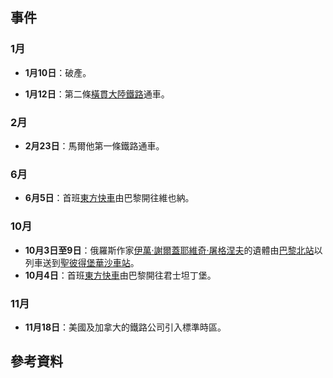 {{Year in rail transport|prev=1882|curr=1883|next=1884|decade=1880}}
== 事件 ==
=== 1月 ===
* {{flagicon|United States|1883}} '''1月10日'''：{{link-en|哥倫布、芝加哥及印第安納中央鐵路|Columbus, Chicago and Indiana Central Railway}}破產。
* {{flagicon|United States|1883}} '''1月12日'''：第二條[[橫貫大陸鐵路|橫貫大陸鐵路]]通車。
=== 2月 ===
* {{flagicon|Malta}} '''2月23日'''：馬爾他第一條鐵路通車。
=== 6月 ===
* '''6月5日'''：首班[[東方快車|東方快車]]由巴黎開往維也納。
=== 10月 ===
* '''10月3日至9日'''：俄羅斯作家[[伊萬·謝爾蓋耶維奇·屠格涅夫|伊萬·謝爾蓋耶維奇·屠格涅夫]]的遺體由[[巴黎北站|巴黎北站]]以列車送到[[聖彼得堡華沙車站|聖彼得堡華沙車站]]。
* '''10月4日'''：首班[[東方快車|東方快車]]由巴黎開往君士坦丁堡。
=== 11月 ===
* '''11月18日'''：美國及加拿大的鐵路公司引入標準時區。
== 參考資料 ==
{{Reflist}}

{{各年鐵路}}